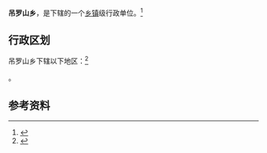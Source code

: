 {{中国乡级行政区|46/90/30/200/000}}

'''吊罗山乡'''，是{{PRC admin/fullname|46/90/30/200/000|3}}下辖的一个[[乡镇|乡镇]]级行政单位。<ref>{{PRC admin/ref sgc|{{PRC admin/parent|46/90/30/200/000}}}}</ref>

== 行政区划 ==

吊罗山乡下辖以下地区：<ref>{{PRC admin/ref sgc|46/90/30/200/000}}</ref>

{{PRC admin/children|46/90/30/200/000}}。

== 参考资料 ==

{{reflist}}

{{行政区划小作品}}
{{PRC admin/navcat|46/90/30/200/000}}